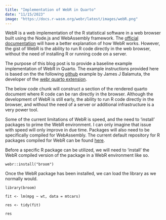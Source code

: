 ```yaml
---
title: "Implementation of WebR in Quarto"
date: "11/15/2023"
image: "https://docs.r-wasm.org/webr/latest/images/webR.png"
---
```


WebR is a web implementation of the R statistical software in a web browser built using the Node.js and WebAssembly framework. The [official documentation](https://docs.r-wasm.org/webr/latest/) will have a better explanation of how WebR works. However, the gist of WebR is the ability to run R code directly in the web browser, without the need of installing R or running code on a server.

The purpose of this blog post is to provide a baseline example implementation of WebR in Quarto. The example instructions provided here is based on the the following [github](https://github.com/coatless/quarto-webr/tree/main/examples) example by James J Balamuta, the developer of the [webr quarto extension](https://quarto-webr.thecoatlessprofessor.com/).

The below code chunk will construct a section of the rendered quarto document where R code can be ran directly in the browser. Although the development of WebR is still early, the ability to run R code directly in the browser, and without the need of a server or additional infrastructure is a very power tool.

Some of the current limitations of WebR is speed, and the need to 'install' packages to prime the WebR environment. I can only imagine that issue with speed will only improve in due time. Packages will also need to be specifically compiled for WebAssembly. The current default repository for R packages compiled for WebR can be found [here](https://repo.r-wasm.org/).

Before a specific R package can be utilized, we will need to 'install' the WebR compiled version of the package in a WebR environment like so.

```webr-r
webr::install("broom")
```

Once the WebR package has been installed, we can load the library as we normally would.

```webr-r

library(broom)

fit <- lm(mpg ~ wt, data = mtcars)

res <- tidy(fit)

res

```
